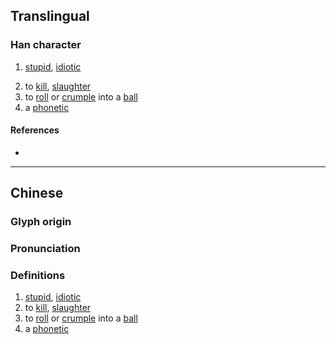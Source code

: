 {{character info}}
==Translingual==

===Han character===
{{Han char|rn=30|rad=口|as=08|sn=11|four=|canj=RSJR|ids=⿰口居}}

# {{lb|mul|Cantonese}} [[stupid]], [[idiotic]]
# to [[kill]], [[slaughter]]
# to [[roll]] or [[crumple]] into a [[ball]]
# a [[phonetic]]

====References====
* {{Han ref|kx=0196.261|hdz=10647.051|uh=5579|ud=21881}}

----

==Chinese==
{{zh-forms}}

===Glyph origin===
{{Han etym}}

===Pronunciation===
{{zh-pron
|m=jú
|c=geoi1,goe1,koe1
|mc=y
|oc=y
|cat=
}}

===Definitions===
{{zh-hanzi}}

# [[stupid]], [[idiotic]]
# to [[kill]], [[slaughter]]
# to [[roll]] or [[crumple]] into a [[ball]]
# a [[phonetic]]
